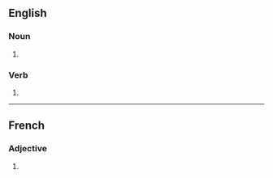==English==

===Noun===
{{head|en|noun plural form}}

# {{plural of|blond|lang=en}}

===Verb===
{{head|en|verb form}}

# {{en-third-person singular of|blond}}

----

==French==

===Adjective===
{{fr-adj-form}}

# {{masculine plural of|blond|lang=fr}}